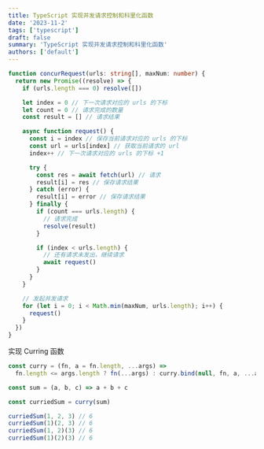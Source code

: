 ```yaml
---
title: TypeScript 实现并发请求控制和科里化函数
date: '2023-11-2'
tags: ['typescript']
draft: false
summary: 'TypeScript 实现并发请求控制和科里化函数'
authors: ['default']
---
```


```ts
function concurRequest(urls: string[], maxNum: number) {
  return new Promise((resolve) => {
    if (urls.length === 0) resolve([])

    let index = 0 // 下一次请求对应的 urls 的下标
    let count = 0 // 请求完成的数量
    const result = [] // 请求结果

    async function request() {
      const i = index // 保存当前请求对应的 urls 的下标
      const url = urls[index] // 获取当前请求的 url
      index++ // 下一次请求对应的 urls 的下标 +1

      try {
        const res = await fetch(url) // 请求
        result[i] = res // 保存请求结果
      } catch (error) {
        result[i] = error // 保存请求结果
      } finally {
        if (count === urls.length) {
          // 请求完成
          resolve(result)
        }

        if (index < urls.length) {
          // 还有请求未发出，继续请求
          await request()
        }
      }
    }

    // 发起并发请求
    for (let i = 0; i < Math.min(maxNum, urls.length); i++) {
      request()
    }
  })
}
```

实现 Curring 函数

```js
const curry = (fn, a = fn.length, ...args) =>
  fn.length <= args.length ? fn(...args) : curry.bind(null, fn, a, ...args)

const sum = (a, b, c) => a + b + c

const curriedSum = curry(sum)

curriedSum(1, 2, 3) // 6
curriedSum(1)(2, 3) // 6
curriedSum(1, 2)(3) // 6
curriedSum(1)(2)(3) // 6
```
